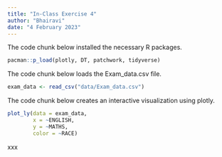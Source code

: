 ```yaml
---
title: "In-Class Exercise 4"
author: "Bhairavi"
date: "4 February 2023"
---
```


The code chunk below installed the necessary R packages.

```r
pacman::p_load(plotly, DT, patchwork, tidyverse)
```

The code chunk below loads the Exam_data.csv file.

```r
exam_data <- read_csv("data/Exam_data.csv")
```

The code chunk below creates an interactive visualization using plotly.

```r
plot_ly(data = exam_data,
        x = ~ENGLISH,
        y = ~MATHS,
        color = ~RACE)
```

xxx